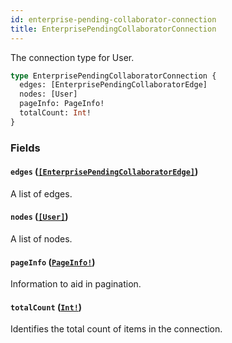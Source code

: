 ```yaml
---
id: enterprise-pending-collaborator-connection
title: EnterprisePendingCollaboratorConnection
---
```


The connection type for User.

```graphql
type EnterprisePendingCollaboratorConnection {
  edges: [EnterprisePendingCollaboratorEdge]
  nodes: [User]
  pageInfo: PageInfo!
  totalCount: Int!
}
```

### Fields

#### `edges` ([`[EnterprisePendingCollaboratorEdge]`](/docs/api/objects/enterprise-pending-collaborator-edge))

A list of edges.

#### `nodes` ([`[User]`](/docs/api/objects/user))

A list of nodes.

#### `pageInfo` ([`PageInfo!`](/docs/api/objects/page-info))

Information to aid in pagination.

#### `totalCount` ([`Int!`](/docs/api/scalars/int))

Identifies the total count of items in the connection.
